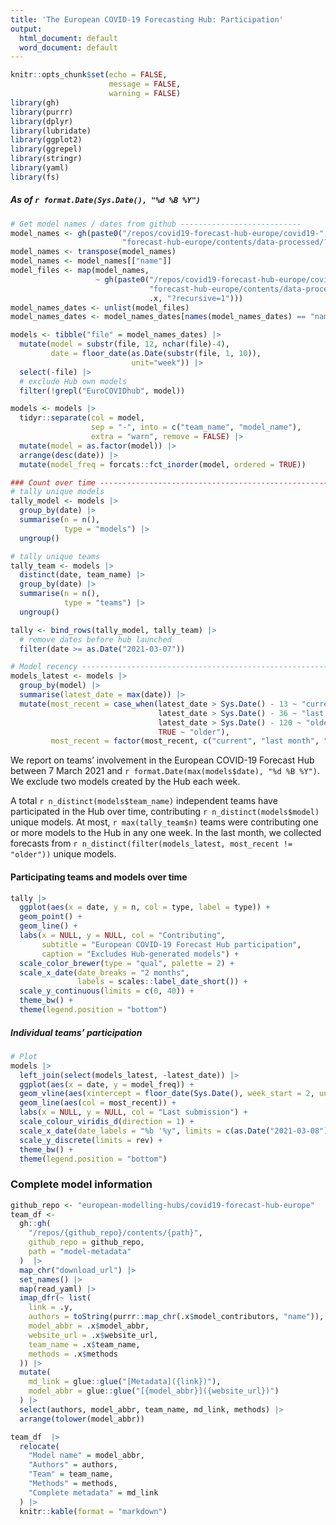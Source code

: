 ```yaml
---
title: 'The European COVID-19 Forecasting Hub: Participation'
output:
  html_document: default
  word_document: default
---
```


```r
knitr::opts_chunk$set(echo = FALSE,
                      message = FALSE,
                      warning = FALSE)
library(gh)
library(purrr)
library(dplyr)
library(lubridate)
library(ggplot2)
library(ggrepel)
library(stringr)
library(yaml)
library(fs)
```

##### As of `r format.Date(Sys.Date(), "%d %B %Y")`


```r
# Get model names / dates from github ---------------------------
model_names <- gh(paste0("/repos/covid19-forecast-hub-europe/covid19-",
                         "forecast-hub-europe/contents/data-processed/?recursive=1"))
model_names <- transpose(model_names)
model_names <- model_names[["name"]]
model_files <- map(model_names,
                   ~ gh(paste0("/repos/covid19-forecast-hub-europe/covid19-",
                               "forecast-hub-europe/contents/data-processed/",
                               .x, "?recursive=1")))
model_names_dates <- unlist(model_files)
model_names_dates <- model_names_dates[names(model_names_dates) == "name"]

models <- tibble("file" = model_names_dates) |>
  mutate(model = substr(file, 12, nchar(file)-4),
         date = floor_date(as.Date(substr(file, 1, 10)),
                           unit="week")) |>
  select(-file) |>
  # exclude Hub own models
  filter(!grepl("EuroCOVIDhub", model))

models <- models |>
  tidyr::separate(col = model, 
                  sep = "-", into = c("team_name", "model_name"), 
                  extra = "warn", remove = FALSE) |> 
  mutate(model = as.factor(model)) |>
  arrange(desc(date)) |>
  mutate(model_freq = forcats::fct_inorder(model, ordered = TRUE))

### Count over time ---------------------------------------------------------
# tally unique models
tally_model <- models |>
  group_by(date) |>
  summarise(n = n(),
            type = "models") |>
  ungroup() 

# tally unique teams
tally_team <- models |>
  distinct(date, team_name) |> 
  group_by(date) |>
  summarise(n = n(),
            type = "teams") |>
  ungroup()

tally <- bind_rows(tally_model, tally_team) |>
  # remove dates before hub launched
  filter(date >= as.Date("2021-03-07"))

# Model recency -------------------------------------------------------------
models_latest <- models |>
  group_by(model) |>
  summarise(latest_date = max(date)) |>
  mutate(most_recent = case_when(latest_date > Sys.Date() - 13 ~ "current",
                                 latest_date > Sys.Date() - 36 ~ "last month",
                                 latest_date > Sys.Date() - 120 ~ "older",
                                 TRUE ~ "older"),
         most_recent = factor(most_recent, c("current", "last month", "older")))

```


We report on teams' involvement in the European COVID-19 Forecast Hub between 7 March 2021 and `r format.Date(max(models$date), "%d %B %Y")`. We exclude two models created by the Hub each week.

A total `r n_distinct(models$team_name)` independent teams have participated in the Hub over time, contributing `r n_distinct(models$model)` unique models. At most, `r max(tally_team$n)` teams were contributing one or more models to the Hub in any one week. In the last month, we collected forecasts from `r n_distinct(filter(models_latest, most_recent != "older"))` unique models. 

#### Participating teams and models over time

```r
tally |>
  ggplot(aes(x = date, y = n, col = type, label = type)) +
  geom_point() +
  geom_line() +
  labs(x = NULL, y = NULL, col = "Contributing",
       subtitle = "European COVID-19 Forecast Hub participation",
       caption = "Excludes Hub-generated models") +
  scale_color_brewer(type = "qual", palette = 2) +
  scale_x_date(date_breaks = "2 months",
               labels = scales::label_date_short()) +
  scale_y_continuous(limits = c(0, 40)) +
  theme_bw() +
  theme(legend.position = "bottom")
```

##### Individual teams' participation

```r
# Plot 
models |>
  left_join(select(models_latest, -latest_date)) |>
  ggplot(aes(x = date, y = model_freq)) +
  geom_vline(aes(xintercept = floor_date(Sys.Date(), week_start = 2, unit = "week")), lty = 3) +
  geom_line(aes(col = most_recent)) +
  labs(x = NULL, y = NULL, col = "Last submission") +
  scale_colour_viridis_d(direction = 1) +
  scale_x_date(date_labels = "%b '%y", limits = c(as.Date("2021-03-08"), NA)) +
  scale_y_discrete(limits = rev) +
  theme_bw() +
  theme(legend.position = "bottom")
```

### Complete model information

```r
github_repo <- "european-modelling-hubs/covid19-forecast-hub-europe"
team_df <-
  gh::gh(
    "/repos/{github_repo}/contents/{path}", 
    github_repo = github_repo, 
    path = "model-metadata"
  )  |>
  map_chr("download_url") |> 
  set_names() |> 
  map(read_yaml) |> 
  imap_dfr(~ list(
    link = .y,
    authors = toString(purrr::map_chr(.x$model_contributors, "name")),
    model_abbr = .x$model_abbr,
    website_url = .x$website_url,
    team_name = .x$team_name,
    methods = .x$methods
  )) |> 
  mutate(
    md_link = glue::glue("[Metadata]({link})"),
    model_abbr = glue::glue("[{model_abbr}]({website_url})")
  ) |> 
  select(authors, model_abbr, team_name, md_link, methods) |> 
  arrange(tolower(model_abbr))

team_df  |> 
  relocate(
    "Model name" = model_abbr,
    "Authors" = authors,
    "Team" = team_name,
    "Methods" = methods,
    "Complete metadata" = md_link
  ) |> 
  knitr::kable(format = "markdown")
```
